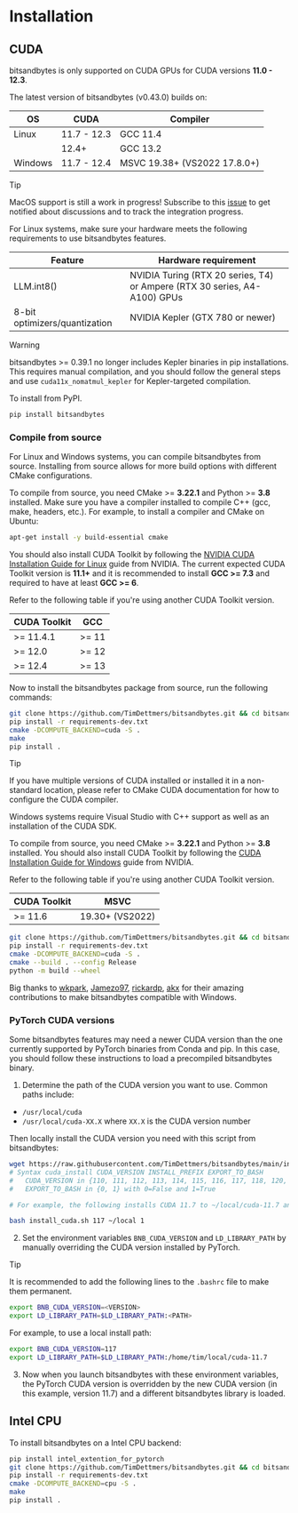 # Installation

## CUDA

bitsandbytes is only supported on CUDA GPUs for CUDA versions **11.0 - 12.3**.

The latest version of bitsandbytes (v0.43.0) builds on:

| OS | CUDA | Compiler |
|---|---|---|
| Linux | 11.7 - 12.3 | GCC 11.4 |
|  | 12.4+ | GCC 13.2 |
| Windows | 11.7 - 12.4 | MSVC 19.38+ (VS2022 17.8.0+) |

> [!TIP]
> MacOS support is still a work in progress! Subscribe to this [issue](https://github.com/TimDettmers/bitsandbytes/issues/1020) to get notified about discussions and to track the integration progress.

For Linux systems, make sure your hardware meets the following requirements to use bitsandbytes features.

| **Feature** | **Hardware requirement** |
|---|---|
| LLM.int8() | NVIDIA Turing (RTX 20 series, T4) or Ampere (RTX 30 series, A4-A100) GPUs |
| 8-bit optimizers/quantization | NVIDIA Kepler (GTX 780 or newer) |

> [!WARNING]
> bitsandbytes >= 0.39.1 no longer includes Kepler binaries in pip installations. This requires manual compilation, and you should follow the general steps and use `cuda11x_nomatmul_kepler` for Kepler-targeted compilation.

To install from PyPI.

```bash
pip install bitsandbytes
```

### Compile from source

For Linux and Windows systems, you can compile bitsandbytes from source. Installing from source allows for more build options with different CMake configurations.

<hfoptions id="source">
<hfoption id="Linux">

To compile from source, you need CMake >= **3.22.1** and Python >= **3.8** installed. Make sure you have a compiler installed to compile C++ (gcc, make, headers, etc.). For example, to install a compiler and CMake on Ubuntu:

```bash
apt-get install -y build-essential cmake
```

You should also install CUDA Toolkit by following the [NVIDIA CUDA Installation Guide for Linux](https://docs.nvidia.com/cuda/cuda-installation-guide-linux/index.html) guide from NVIDIA. The current expected CUDA Toolkit version is **11.1+** and it is recommended to install **GCC >= 7.3** and required to have at least **GCC >= 6**.

Refer to the following table if you're using another CUDA Toolkit version.

| CUDA Toolkit | GCC |
|---|---|
| >= 11.4.1 | >= 11 |
| >= 12.0 | >= 12 |
| >= 12.4 | >= 13 |

Now to install the bitsandbytes package from source, run the following commands:

```bash
git clone https://github.com/TimDettmers/bitsandbytes.git && cd bitsandbytes/
pip install -r requirements-dev.txt
cmake -DCOMPUTE_BACKEND=cuda -S .
make
pip install .
```

> [!TIP]
> If you have multiple versions of CUDA installed or installed it in a non-standard location, please refer to CMake CUDA documentation for how to configure the CUDA compiler.

</hfoption>
<hfoption id="Windows">

Windows systems require Visual Studio with C++ support as well as an installation of the CUDA SDK.

To compile from source, you need CMake >= **3.22.1** and Python >= **3.8** installed. You should also install CUDA Toolkit by following the [CUDA Installation Guide for Windows](https://docs.nvidia.com/cuda/cuda-installation-guide-microsoft-windows/index.html) guide from NVIDIA.

Refer to the following table if you're using another CUDA Toolkit version.

| CUDA Toolkit | MSVC |
|---|---|
| >= 11.6 | 19.30+ (VS2022) |

```bash
git clone https://github.com/TimDettmers/bitsandbytes.git && cd bitsandbytes/
pip install -r requirements-dev.txt
cmake -DCOMPUTE_BACKEND=cuda -S .
cmake --build . --config Release
python -m build --wheel
```

Big thanks to [wkpark](https://github.com/wkpark), [Jamezo97](https://github.com/Jamezo97), [rickardp](https://github.com/rickardp), [akx](https://github.com/akx) for their amazing contributions to make bitsandbytes compatible with Windows.

</hfoption>
</hfoptions>

### PyTorch CUDA versions

Some bitsandbytes features may need a newer CUDA version than the one currently supported by PyTorch binaries from Conda and pip. In this case, you should follow these instructions to load a precompiled bitsandbytes binary.

1. Determine the path of the CUDA version you want to use. Common paths include:

* `/usr/local/cuda`
* `/usr/local/cuda-XX.X` where `XX.X` is the CUDA version number

Then locally install the CUDA version you need with this script from bitsandbytes:

```bash
wget https://raw.githubusercontent.com/TimDettmers/bitsandbytes/main/install_cuda.sh
# Syntax cuda_install CUDA_VERSION INSTALL_PREFIX EXPORT_TO_BASH
#   CUDA_VERSION in {110, 111, 112, 113, 114, 115, 116, 117, 118, 120, 121, 122, 123, 124}
#   EXPORT_TO_BASH in {0, 1} with 0=False and 1=True

# For example, the following installs CUDA 11.7 to ~/local/cuda-11.7 and exports the path to your .bashrc

bash install_cuda.sh 117 ~/local 1
```

2. Set the environment variables `BNB_CUDA_VERSION` and `LD_LIBRARY_PATH` by manually overriding the CUDA version installed by PyTorch.

> [!TIP]
> It is recommended to add the following lines to the `.bashrc` file to make them permanent.

```bash
export BNB_CUDA_VERSION=<VERSION>
export LD_LIBRARY_PATH=$LD_LIBRARY_PATH:<PATH>
```

For example, to use a local install path:

```bash
export BNB_CUDA_VERSION=117
export LD_LIBRARY_PATH=$LD_LIBRARY_PATH:/home/tim/local/cuda-11.7
```

3. Now when you launch bitsandbytes with these environment variables, the PyTorch CUDA version is overridden by the new CUDA version (in this example, version 11.7) and a different bitsandbytes library is loaded.


## Intel CPU

To install bitsandbytes on a Intel CPU backend:

```bash
pip install intel_extention_for_pytorch
git clone https://github.com/TimDettmers/bitsandbytes.git && cd bitsandbytes/ && git checkout multi-backend-refactor
pip install -r requirements-dev.txt
cmake -DCOMPUTE_BACKEND=cpu -S .
make
pip install .
```
